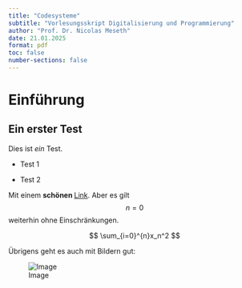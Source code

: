 ```yaml
---
title: "Codesysteme"
subtitle: "Vorlesungsskript Digitalisierung und Programmierung"
author: "Prof. Dr. Nicolas Meseth"
date: 21.01.2025
format: pdf
toc: false
number-sections: false
---
```


# Einführung

## Ein erster Test

Dies ist *ein* Test.

- Test 1

- Test 2

Mit einem **schönen **[Link](https://chatgpt.com/). Aber es gilt $$n = 0$$ weiterhin ohne Einschränkungen.

$$
\sum_{i=0}^{n}x_n^2
$$

Übrigens geht es auch mit Bildern gut:

![Image](https://winf-hsos.github.io/university-docs/images/large_complex_problem.png)

